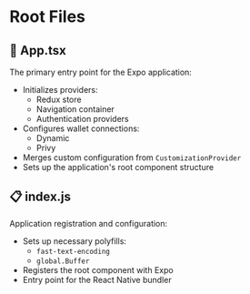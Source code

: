 # Root Files

## 🚀 App.tsx
The primary entry point for the Expo application:
- Initializes providers:
  - Redux store
  - Navigation container
  - Authentication providers
- Configures wallet connections:
  - Dynamic
  - Privy
- Merges custom configuration from `CustomizationProvider`
- Sets up the application's root component structure

## 📋 index.js
Application registration and configuration:
- Sets up necessary polyfills:
  - `fast-text-encoding`
  - `global.Buffer`
- Registers the root component with Expo
- Entry point for the React Native bundler